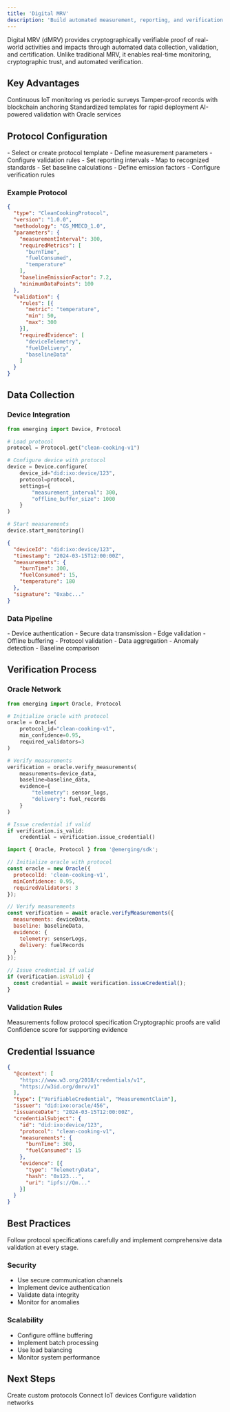 ```yaml
---
title: 'Digital MRV'
description: 'Build automated measurement, reporting, and verification systems using IoT devices, blockchain, and AI oracles'
---
```


<Tip>
Digital MRV (dMRV) provides cryptographically verifiable proof of real-world activities and impacts through automated data collection, validation, and certification. Unlike traditional MRV, it enables real-time monitoring, cryptographic trust, and automated verification.
</Tip>

## Key Advantages

<CardGroup>

<Card title="Real-Time Data" icon="clock">
  Continuous IoT monitoring vs periodic surveys
</Card>

<Card title="Cryptographic Trust" icon="shield-check">
  Tamper-proof records with blockchain anchoring
</Card>

<Card title="Protocol-Driven" icon="file-code">
  Standardized templates for rapid deployment
</Card>

<Card title="Automated Verification" icon="brain">
  AI-powered validation with Oracle services
</Card>

</CardGroup>

## Protocol Configuration

<AccordionGroup>

<Accordion title="Project Setup">
- Select or create protocol template
- Define measurement parameters
- Configure validation rules
- Set reporting intervals
</Accordion>

<Accordion title="Methodology Alignment">
- Map to recognized standards
- Set baseline calculations
- Define emission factors
- Configure verification rules
</Accordion>

</AccordionGroup>

### Example Protocol

```json
{
  "type": "CleanCookingProtocol",
  "version": "1.0.0",
  "methodology": "GS_MMECD_1.0",
  "parameters": {
    "measurementInterval": 300,
    "requiredMetrics": [
      "burnTime",
      "fuelConsumed",
      "temperature"
    ],
    "baselineEmissionFactor": 7.2,
    "minimumDataPoints": 100
  },
  "validation": {
    "rules": [{
      "metric": "temperature",
      "min": 50,
      "max": 300
    }],
    "requiredEvidence": [
      "deviceTelemetry",
      "fuelDelivery",
      "baselineData"
    ]
  }
}
```

## Data Collection

### Device Integration

<CodeGroup>

```python Configure Device
from emerging import Device, Protocol

# Load protocol
protocol = Protocol.get("clean-cooking-v1")

# Configure device with protocol
device = Device.configure(
    device_id="did:ixo:device/123",
    protocol=protocol,
    settings={
        "measurement_interval": 300,
        "offline_buffer_size": 1000
    }
)

# Start measurements
device.start_monitoring()
```

```json Device Telemetry
{
  "deviceId": "did:ixo:device/123",
  "timestamp": "2024-03-15T12:00:00Z",
  "measurements": {
    "burnTime": 300,
    "fuelConsumed": 15,
    "temperature": 180
  },
  "signature": "0xabc..."
}
```

</CodeGroup>

### Data Pipeline

<AccordionGroup>

<Accordion title="Collection">
- Device authentication
- Secure data transmission
- Edge validation
- Offline buffering
</Accordion>

<Accordion title="Processing">
- Protocol validation
- Data aggregation
- Anomaly detection
- Baseline comparison
</Accordion>

</AccordionGroup>

## Verification Process

### Oracle Network

<CodeGroup>

```python
from emerging import Oracle, Protocol

# Initialize oracle with protocol
oracle = Oracle(
    protocol_id="clean-cooking-v1",
    min_confidence=0.95,
    required_validators=3
)

# Verify measurements
verification = oracle.verify_measurements(
    measurements=device_data,
    baseline=baseline_data,
    evidence={
        "telemetry": sensor_logs,
        "delivery": fuel_records
    }
)

# Issue credential if valid
if verification.is_valid:
    credential = verification.issue_credential()
```

```javascript
import { Oracle, Protocol } from '@emerging/sdk';

// Initialize oracle with protocol
const oracle = new Oracle({
  protocolId: 'clean-cooking-v1',
  minConfidence: 0.95,
  requiredValidators: 3
});

// Verify measurements
const verification = await oracle.verifyMeasurements({
  measurements: deviceData,
  baseline: baselineData,
  evidence: {
    telemetry: sensorLogs,
    delivery: fuelRecords
  }
});

// Issue credential if valid
if (verification.isValid) {
  const credential = await verification.issueCredential();
}
```

</CodeGroup>

### Validation Rules

<ResponseField name="protocolCompliance" type="boolean" required>
  Measurements follow protocol specification
</ResponseField>

<ResponseField name="dataIntegrity" type="boolean" required>
  Cryptographic proofs are valid
</ResponseField>

<ResponseField name="evidenceQuality" type="number" required>
  Confidence score for supporting evidence
</ResponseField>

## Credential Issuance

```json
{
  "@context": [
    "https://www.w3.org/2018/credentials/v1",
    "https://w3id.org/dmrv/v1"
  ],
  "type": ["VerifiableCredential", "MeasurementClaim"],
  "issuer": "did:ixo:oracle/456",
  "issuanceDate": "2024-03-15T12:00:00Z",
  "credentialSubject": {
    "id": "did:ixo:device/123",
    "protocol": "clean-cooking-v1",
    "measurements": {
      "burnTime": 300,
      "fuelConsumed": 15
    },
    "evidence": [{
      "type": "TelemetryData",
      "hash": "0x123...",
      "uri": "ipfs://Qm..."
    }]
  }
}
```

## Best Practices

<Tip>
Follow protocol specifications carefully and implement comprehensive data validation at every stage.
</Tip>

### Security

- Use secure communication channels
- Implement device authentication
- Validate data integrity
- Monitor for anomalies

### Scalability

- Configure offline buffering
- Implement batch processing
- Use load balancing
- Monitor system performance

## Next Steps

<CardGroup>

<Card title="Protocol Guide" icon="file-code">
  Create custom protocols
</Card>

<Card title="Device Integration" icon="microchip">
  Connect IoT devices
</Card>

<Card title="Oracle Setup" icon="brain">
  Configure validation networks
</Card>

</CardGroup>